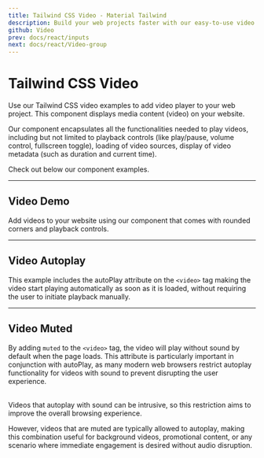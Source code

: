 ```yaml
---
title: Tailwind CSS Video - Material Tailwind
description: Build your web projects faster with our easy-to-use video player examples for Tailwind CSS and HTML using Material Design guidelines.
github: Video
prev: docs/react/inputs
next: docs/react/Video-group
---
```


# Tailwind CSS Video

Use our Tailwind CSS video examples to add video player to your web project. This component displays media content (video) on your website.

Our component encapsulates all the functionalities needed to play videos, including but not limited to playback controls (like play/pause, volume control, fullscreen toggle), loading of video sources, display of video metadata (such as duration and current time).

Check out below our component examples.

---

## Video Demo

Add videos to your website using our component that comes with rounded corners and playback controls.

<PreviewWithCode relativePath="video/video-demo.tsx" language="html" />

---

## Video Autoplay

This example includes the autoPlay attribute on the `<video>` tag making the video start playing automatically as soon as it is loaded, without requiring the user to initiate playback manually.

<PreviewWithCode relativePath="video/video-autoplay.tsx" language="html" />

---

## Video Muted

By adding `muted` to the `<video>` tag, the video will play without sound by default when the page loads. This attribute is particularly important in conjunction with autoPlay, as many modern web browsers restrict autoplay functionality for videos with sound to prevent disrupting the user experience.

<PreviewWithCode relativePath="video/video-muted.tsx" language="html" />

<br />
Videos that autoplay with sound can be intrusive, so this restriction aims to improve the overall browsing experience.

However, videos that are muted are typically allowed to autoplay, making this combination useful for background videos, promotional content, or any scenario where immediate engagement is desired without audio disruption.

